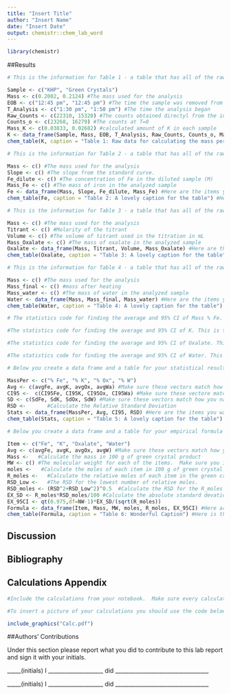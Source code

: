 ```yaml
---
title: "Insert Title"
author: "Insert Name"
date: "Insert Date"
output: chemistr::chem_lab_word
---
```


```r
library(chemistr)
```

##Results

```r
# This is the information for Table 1 - a table that has all of the raw data for calculating mass % K.

Sample <- c("KHP", "Green Crystals")
Mass <- c(0.2002, 0.2124) #The mass used for the analysis
EOB <- c("12:45 pm", "12:45 pm") #The time the sample was removed from the reactor
T_Analysis <- c("1:30 pm", "1:50 pm") #The time the analysis began
Raw_Counts <- c(22310, 15320) #The counts obtained directyl from the instrument
Counts_o <- c(23268, 16279) #The counts at T=0
Mass_K <- c(0.03833, 0.02682) #calculated amount of K in each sample
K <- data_frame(Sample, Mass, EOB, T_Analysis, Raw_Counts, Counts_o, Mass_K) #Here are the items you want to include in Table 1
chem_table(K, caption = "Table 1: Raw data for calculating the mass percent potassium in an unknown sample using neutron activation analysis") #Here is the creation of table 1

```

```r
# This is the information for Table 2 - a table that has all of the raw data for calculating mass % Fe.

Mass <- c() #The mass used for the analysis
Slope <- c() #The slope from the standard curve.  
Fe_dilute <- c() #The concentration of Fe in the diluted sample (M)
Mass_Fe <- c() #The mass of iron in the analyzed sample
Fe <- data_frame(Mass, Slope, Fe_dilute, Mass_Fe) #Here are the items you want to include in Table 2
chem_table(Fe, caption = "Table 2: A lovely caption for the table") #Here is the creation of table 2

```

```r
# This is the information for Table 3 - a table that has all of the raw data for calculating mass % Oxalate.

Mass <- c() #The mass used for the analysis
Titrant <- c() #Molarity of the titrant
Volume <- c() #The volume of titrant used in the titration in mL
Mass_Oxalate <- c() #The mass of oxalate in the analyzed sample
Oxalate <- data_frame(Mass, Titrant, Volume, Mass_Oxalate) #Here are the items you want to include in Table 3
chem_table(Oxalate, caption = "Table 3: A lovely caption for the table") #Here is the creation of table 3

```

```r
# This is the information for Table 4 - a table that has all of the raw data for calculating mass % water.

Mass <- c() #The mass used for the analysis
Mass_final <- c() #mass after heating
Mass_water <- c() #The mass of water in the analyzed sample
Water <- data_frame(Mass, Mass_final, Mass_water) #Here are the items you want to include in Table 3
chem_table(Water, caption = "Table 4: A lovely caption for the table") #Here is the creation of table 4

```

```r
# The statistics code for finding the average and 95% CI of Mass % Fe.  This is the same code used in CHEM 101 and can be found on the statistics help sheet found on Moodle. 


```


```r

#The statistics code for finding the average and 95% CI of K. This is the same code used in CHEM 101 and can be found on the statistics help sheety found on Moodle.

```

```r

#The statistics code for finding the average and 95% CI of Oxalate. This is the same code used in CHEM 101 and can be found on the statistics help sheety found on Moodle.

```

```r

#The statistics code for finding the average and 95% CI of Water. This is the same code used in CHEM 101 and can be found on the statistics help sheety found on Moodle.

```


```r

# Below you create a data frame and a table for your statistical results.  Make sure that after you knit your report to word, you go back to this table and fix the column headings to better represent the columns and include units in the column headings.  You should also look at the numbers in the table and be certain they correctly represent the correct number of sig figs.

MassPer <- c("% Fe", "% K", "% Ox", "% W")
Avg <- c(avgFe, avgK, avgOx, avgWa) #Make sure these vectors match how you named the averages above.
CI95 <-  c(CI95Fe, CI95K, CI95Ox, CI95Wa) #Make sure these vectore match how you named the averages above.
SD <- c(SdFe, SdK, SdOx, SdW) #Make sure these vectors match how you named the standard deviations above.
RSD <-       #Calculate the Relative Standard Deviation
Stats <- data_frame(MassPer, Avg, CI95, RSD) #Here are the items you want to include in Table 5
chem_table(Stats, caption = "Table 5: A lovely caption for the table") #Here is the creation of table 5


```

```r

# Below you create a data frame and a table for your empirical formula calculations.  Make sure that after you knit your report to word, you go back to this table and fix the column headings to better represent the columns and include units in the column headings.  You should also look at the numbers in the table and be certain they correctly represent the correct number of sig figs.

Item <- c("Fe", "K", "Oxalate", "Water")
Avg <- c(avgFe, avgK, avgOx, avgW) #Make sure these vectors match how you named the averages above.
Mass <-   #Calculate the mass in 100 g of green crystal product
MW <- c() #The molecular weight for each of the items.  Make sure you include at least 4 sig figs.
moles <-   #Calculate the moles of each item in 100 g of green crystal product.
R_moles <-   #Calculate the relative moles of each item in the green crytal product.
RSD_Low <-   #The RSD for the lowest number of relative moles.
RSD_moles <- (RSD^2+RSD_Low^2)^0.5  #Calculate the RSD for the R_moles
EX_SD <- R_moles*RSD_moles/100 #Calculate the absolute standard devation for the R moles
EX_95CI <- qt(0.975,df=NW-1)*EX_SD/(sqrt(R_moles))
Formula <- data_frame(Item, Mass, MW, moles, R_moles, EX_95CI) #Here are the items you want to include in Table 6
chem_table(Formula, caption = "Table 6: Wonderful Caption") #Here is the creation of table 6

```

## Discussion



## Bibliography



## Calculations Appendix


```r
#Include the calculations from your notebook.  Make sure every calculation is present starting with your raw data.  The calculations should be clear, easy to follow, and includes units with all numbers.

#To insert a picture of your calculations you should use the code below and the figure should be saved in the same folder as your report file:

include_graphics("Calc.pdf")

```

##Authors' Contributions

Under this section please report what you did to contribute to this lab report and sign it with your initials.

_____(initials) I ____________________ did __________________________________


_____(initials) I ____________________ did __________________________________
